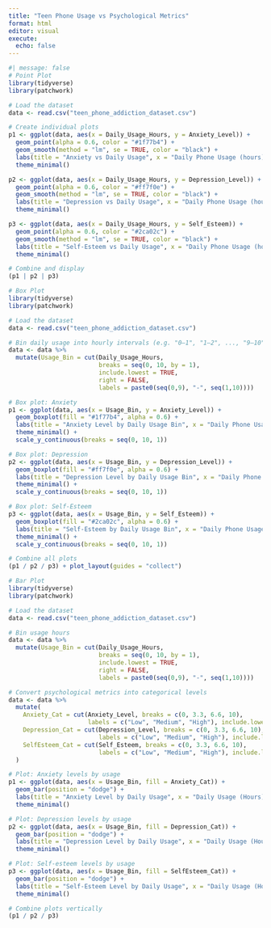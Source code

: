 ```yaml
---
title: "Teen Phone Usage vs Psychological Metrics"
format: html
editor: visual
execute: 
  echo: false
---
```


```r
#| message: false
# Point Plot
library(tidyverse)
library(patchwork)

# Load the dataset
data <- read.csv("teen_phone_addiction_dataset.csv")

# Create individual plots
p1 <- ggplot(data, aes(x = Daily_Usage_Hours, y = Anxiety_Level)) +
  geom_point(alpha = 0.6, color = "#1f77b4") +
  geom_smooth(method = "lm", se = TRUE, color = "black") +
  labs(title = "Anxiety vs Daily Usage", x = "Daily Phone Usage (hours)", y = "Anxiety Level") +
  theme_minimal()

p2 <- ggplot(data, aes(x = Daily_Usage_Hours, y = Depression_Level)) +
  geom_point(alpha = 0.6, color = "#ff7f0e") +
  geom_smooth(method = "lm", se = TRUE, color = "black") +
  labs(title = "Depression vs Daily Usage", x = "Daily Phone Usage (hours)", y = "Depression Level") +
  theme_minimal()

p3 <- ggplot(data, aes(x = Daily_Usage_Hours, y = Self_Esteem)) +
  geom_point(alpha = 0.6, color = "#2ca02c") +
  geom_smooth(method = "lm", se = TRUE, color = "black") +
  labs(title = "Self-Esteem vs Daily Usage", x = "Daily Phone Usage (hours)", y = "Self-Esteem Score") +
  theme_minimal()

# Combine and display
(p1 | p2 | p3)
```

```r
# Box Plot
library(tidyverse)
library(patchwork)

# Load the dataset
data <- read.csv("teen_phone_addiction_dataset.csv")

# Bin daily usage into hourly intervals (e.g. "0–1", "1–2", ..., "9–10")
data <- data %>%
  mutate(Usage_Bin = cut(Daily_Usage_Hours, 
                         breaks = seq(0, 10, by = 1), 
                         include.lowest = TRUE,
                         right = FALSE,
                         labels = paste0(seq(0,9), "-", seq(1,10))))

# Box plot: Anxiety
p1 <- ggplot(data, aes(x = Usage_Bin, y = Anxiety_Level)) +
  geom_boxplot(fill = "#1f77b4", alpha = 0.6) +
  labs(title = "Anxiety Level by Daily Usage Bin", x = "Daily Phone Usage (hours)", y = "Anxiety Level") +
  theme_minimal() +
  scale_y_continuous(breaks = seq(0, 10, 1))

# Box plot: Depression
p2 <- ggplot(data, aes(x = Usage_Bin, y = Depression_Level)) +
  geom_boxplot(fill = "#ff7f0e", alpha = 0.6) +
  labs(title = "Depression Level by Daily Usage Bin", x = "Daily Phone Usage (hours)", y = "Depression Level") +
  theme_minimal() +
  scale_y_continuous(breaks = seq(0, 10, 1))

# Box plot: Self-Esteem
p3 <- ggplot(data, aes(x = Usage_Bin, y = Self_Esteem)) +
  geom_boxplot(fill = "#2ca02c", alpha = 0.6) +
  labs(title = "Self-Esteem by Daily Usage Bin", x = "Daily Phone Usage (hours)", y = "Self-Esteem Score") +
  theme_minimal() +
  scale_y_continuous(breaks = seq(0, 10, 1))

# Combine all plots
(p1 / p2 / p3) + plot_layout(guides = "collect")

```

```r
# Bar Plot
library(tidyverse)
library(patchwork)

# Load the dataset
data <- read.csv("teen_phone_addiction_dataset.csv")

# Bin usage hours
data <- data %>%
  mutate(Usage_Bin = cut(Daily_Usage_Hours,
                         breaks = seq(0, 10, by = 1),
                         include.lowest = TRUE,
                         right = FALSE,
                         labels = paste0(seq(0,9), "-", seq(1,10))))

# Convert psychological metrics into categorical levels
data <- data %>%
  mutate(
    Anxiety_Cat = cut(Anxiety_Level, breaks = c(0, 3.3, 6.6, 10), 
                      labels = c("Low", "Medium", "High"), include.lowest = TRUE),
    Depression_Cat = cut(Depression_Level, breaks = c(0, 3.3, 6.6, 10), 
                         labels = c("Low", "Medium", "High"), include.lowest = TRUE),
    SelfEsteem_Cat = cut(Self_Esteem, breaks = c(0, 3.3, 6.6, 10), 
                         labels = c("Low", "Medium", "High"), include.lowest = TRUE)
  )

# Plot: Anxiety levels by usage
p1 <- ggplot(data, aes(x = Usage_Bin, fill = Anxiety_Cat)) +
  geom_bar(position = "dodge") +
  labs(title = "Anxiety Level by Daily Usage", x = "Daily Usage (Hours)", y = "Count", fill = "Anxiety") +
  theme_minimal()

# Plot: Depression levels by usage
p2 <- ggplot(data, aes(x = Usage_Bin, fill = Depression_Cat)) +
  geom_bar(position = "dodge") +
  labs(title = "Depression Level by Daily Usage", x = "Daily Usage (Hours)", y = "Count", fill = "Depression") +
  theme_minimal()

# Plot: Self-esteem levels by usage
p3 <- ggplot(data, aes(x = Usage_Bin, fill = SelfEsteem_Cat)) +
  geom_bar(position = "dodge") +
  labs(title = "Self-Esteem Level by Daily Usage", x = "Daily Usage (Hours)", y = "Count", fill = "Self-Esteem") +
  theme_minimal()

# Combine plots vertically
(p1 / p2 / p3)
```
